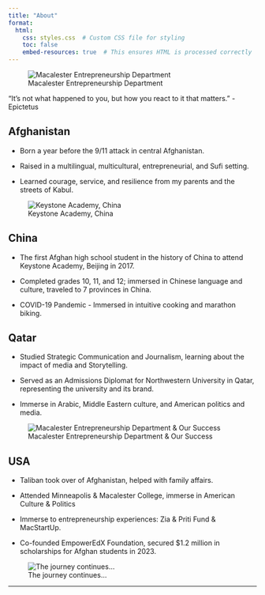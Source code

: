 ```yaml
---
title: "About"
format:
  html:
    css: styles.css  # Custom CSS file for styling
    toc: false
    embed-resources: true  # This ensures HTML is processed correctly
---
```


![Macalester Entrepreneurship Department](images/MAC-Entre%20Department.jpg)

::: red-background
“It’s not what happened to you, but how you react to it that matters.” - Epictetus
:::

## Afghanistan

-   Born a year before the 9/11 attack in central Afghanistan.

-   Raised in a multilingual, multicultural, entrepreneurial, and Sufi setting.

-   Learned courage, service, and resilience from my parents and the streets of Kabul.

![Keystone Academy, China](https://world-schools.com/wp-content/uploads/2020/06/326_img2_900x600.jpg.optimal.jpg)

## China

-   The first Afghan high school student in the history of China to attend Keystone Academy, Beijing in 2017. 

-   Completed grades 10, 11, and 12; immersed in Chinese language and culture, traveled to 7 provinces in China.

-   COVID-19 Pandemic - Immersed in intuitive cooking and marathon biking.

## Qatar

-   Studied Strategic Communication and Journalism, learning about the impact of media and Storytelling.

-   Served as an Admissions Diplomat for Northwestern University in Qatar, representing the university and its brand.

-   Immerse in Arabic, Middle Eastern culture, and American politics and media.

![Macalester Entrepreneurship Department & Our Success](images/Fatima%20&%20Mac%20Entrepunership.jpg)

## USA

-   Taliban took over of Afghanistan, helped with family affairs.

-   Attended Minneapolis & Macalester College, immerse in American Culture & Politics

-   Immerse to entrepreneurship experiences: Zia & Priti Fund & MacStartUp.

-   Co-founded EmpowerEdX Foundation, secured \$1.2 million in scholarships for Afghan students in 2023.

![The journey continues...](images/Diana:Basir%20Great%20wall.jpg)

------------------------------------------------------------------------
